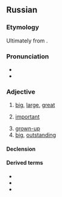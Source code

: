 ==Russian==

===Etymology===
{{PIE root|ru|bel}}
Ultimately from {{der|ru|ine-pro|*bel-}}.

===Pronunciation===
* {{ru-IPA|большо́й}}
* {{audio|Ru-большой.ogg|Audio|lang=ru}}

===Adjective===
{{ru-adj|большо́й|бо́льше|comp2=бо́льший|наибо́льший}}

# [[big]], [[large]], [[great]]
#: {{uxi|ru|'''большо́й''' [[зал]]|'''large''' [[hall]]}}
#: {{uxi|ru|'''больша́я''' [[бу́ква]]|[[capital letter]]|lit='''big''' [[letter]]}}
#: {{uxi|ru|'''больша́я''' [[доро́га]]|[[highroad]], [[highway]], [[main road]]|lit='''great''' [[road]]}}
#: {{uxi|ru|'''большо́й''' [[ма́льчик]]|'''big''' [[boy]]}}
#: {{uxi|ru|'''больша́я''' [[Москва́]]|'''Greater''' [[Moscow]]}}
#: {{uxi|ru|'''большо́й''' [[Ло́ндон]]|'''Greater''' London}}
#: {{uxi|ru|'''большо́й''' [[па́лец]] [[правый|пра́вой]] [[рука|руки́]]|[[right]] [[thumb]]|lit='''big''' [[finger]] of the [[right]] [[hand]]}}
#: {{uxi|ru|'''большо́й''' [[па́лец]] [[левый|ле́вой]] [[нога|ноги́]]|[[left]] '''big''' [[toe]]}}
#: {{uxi|ru|'''Большо́й''' [[теа́тр]]|the {{w|Bolshoi Theatre}}}}
#: {{uxi|ru|'''большо́е''' [[спаси́бо]]|[[thank you very much]], [[greeting]]s|lit='''big''' [[thanks]]}}
#: {{uxi|ru|'''большо́й''' [[спорт]]|'''big-time''' [[sport]]s}}
#: {{uxi|ru|'''больша́я''' [[ра́зница]]|'''great''' [[difference]]}}
#: {{uxi|ru|'''больша́я''' [[побе́да]]|'''great''' [[victory]]}}
#: {{uxi|ru|'''большо́е''' [[число́]]|'''great''' / '''large''' [[number]]}}
#: {{uxi|ru|'''большо́й''' [[промежу́ток]]|[[wide]] [[interval]]|lit='''big''' [[interval]]}}
#: {{uxi|ru|'''большо́е''' [[знако́мство]]|[[wide]] [[range]] of [[acquaintances]]|lit='''big''' [[acquaintance]]}}
# [[important]]
#: {{uxi|ru|'''большо́й''' [[нача́льник]]|q=colloquial|[[big shot]], [[honcho]]|lit='''important''' [[boss]]}}
# [[grown-up]]
# [[big]], [[outstanding]]
#: {{uxi|ru|'''большо́й''' [[люби́тель]]|'''big''' [[fan]]}}
#: {{uxi|ru|'''большо́й''' [[лгун]]|'''big''' [[liar]]}}

====Declension====
{{ru-decl-adj|большо́й|b:вели́к}}
{{ru-decl-adj|old=1|большо́й|b:вели́к}}

====Derived terms====
* {{l|ru|де́лать больши́е глаза́}}
* {{l|ru|большо́му кораблю́ большо́е пла́вание||a great ship needs deep waters}}
* {{l|ru|большо́й пожа́р|g=m}}